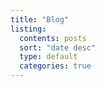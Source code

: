 ---
title: "Blog"
listing:
  contents: posts
  sort: "date desc"
  type: default
  categories: true
---
